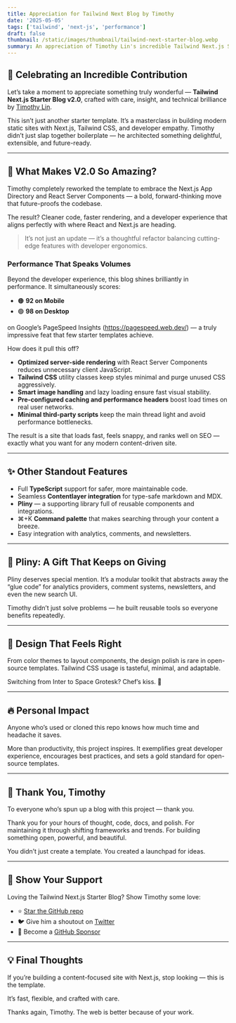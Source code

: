 ```yaml
---
title: Appreciation for Tailwind Next Blog by Timothy
date: '2025-05-05'
tags: ['tailwind', 'next-js', 'performance']
draft: false
thumbnail: /static/images/thumbnail/tailwind-next-starter-blog.webp
summary: An appreciation of Timothy Lin's incredible Tailwind Next.js Starter Blog v2.0. A showcase of thoughtful design, powerful tooling, and blazing-fast performance with exceptional PageSpeed scores.
---
```


## 🎉 Celebrating an Incredible Contribution

Let’s take a moment to appreciate something truly wonderful — **Tailwind Next.js Starter Blog v2.0**, crafted with care, insight, and technical brilliance by [Timothy Lin](https://www.timrlx.com).

This isn’t just another starter template. It’s a masterclass in building modern static sites with Next.js, Tailwind CSS, and developer empathy. Timothy didn’t just slap together boilerplate — he architected something delightful, extensible, and future-ready.

---

## 🚀 What Makes V2.0 So Amazing?

Timothy completely reworked the template to embrace the Next.js App Directory and React Server Components — a bold, forward-thinking move that future-proofs the codebase.

The result? Cleaner code, faster rendering, and a developer experience that aligns perfectly with where React and Next.js are heading.

> It’s not just an update — it’s a thoughtful refactor balancing cutting-edge features with developer ergonomics.

### Performance That Speaks Volumes

Beyond the developer experience, this blog shines brilliantly in performance. It simultaneously scores:

- 🟠 **92 on Mobile**
- 🟢 **98 on Desktop**

on Google’s PageSpeed Insights (https://pagespeed.web.dev/) — a truly impressive feat that few starter templates achieve.

How does it pull this off?

- **Optimized server-side rendering** with React Server Components reduces unnecessary client JavaScript.
- **Tailwind CSS** utility classes keep styles minimal and purge unused CSS aggressively.
- **Smart image handling** and lazy loading ensure fast visual stability.
- **Pre-configured caching and performance headers** boost load times on real user networks.
- **Minimal third-party scripts** keep the main thread light and avoid performance bottlenecks.

The result is a site that loads fast, feels snappy, and ranks well on SEO — exactly what you want for any modern content-driven site.

---

## ✨ Other Standout Features

- Full **TypeScript** support for safer, more maintainable code.
- Seamless **Contentlayer integration** for type-safe markdown and MDX.
- **Pliny** — a supporting library full of reusable components and integrations.
- ⌘+K **Command palette** that makes searching through your content a breeze.
- Easy integration with analytics, comments, and newsletters.

---

## 🌱 Pliny: A Gift That Keeps on Giving

Pliny deserves special mention. It’s a modular toolkit that abstracts away the “glue code” for analytics providers, comment systems, newsletters, and even the new search UI.

Timothy didn’t just solve problems — he built reusable tools so everyone benefits repeatedly.

---

## 🎨 Design That Feels Right

From color themes to layout components, the design polish is rare in open-source templates. Tailwind CSS usage is tasteful, minimal, and adaptable.

Switching from Inter to Space Grotesk? Chef’s kiss. 💅

---

## 🔥 Personal Impact

Anyone who’s used or cloned this repo knows how much time and headache it saves.

More than productivity, this project inspires. It exemplifies great developer experience, encourages best practices, and sets a gold standard for open-source templates.

---

## 🙏 Thank You, Timothy

To everyone who’s spun up a blog with this project — thank you.

Thank you for your hours of thought, code, docs, and polish. For maintaining it through shifting frameworks and trends. For building something open, powerful, and beautiful.

You didn’t just create a template. You created a launchpad for ideas.

---

## 🫶 Show Your Support

Loving the Tailwind Next.js Starter Blog? Show Timothy some love:

- ⭐ [Star the GitHub repo](https://github.com/timlrx/tailwind-nextjs-starter-blog)
- 🐦 Give him a shoutout on [Twitter](https://twitter.com/timlrx)
- 💸 Become a [GitHub Sponsor](https://github.com/sponsors/timlrx)

---

## 💡 Final Thoughts

If you’re building a content-focused site with Next.js, stop looking — this is the template.

It’s fast, flexible, and crafted with care.

Thanks again, Timothy. The web is better because of your work.
